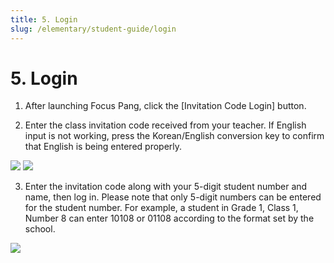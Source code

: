 ```yaml
---
title: 5. Login
slug: /elementary/student-guide/login
---
```



# 5. Login

1. After launching Focus Pang, click the [Invitation Code Login] button.

2. Enter the class invitation code received from your teacher. If English input is not working, press the Korean/English conversion key to confirm that English is being entered properly.

<Image src="/img/kr/elementary/student/05-01.jpg" size="lg" />
<Image src="/img/kr/elementary/student/05-02.jpg" size="lg" />

3. Enter the invitation code along with your 5-digit student number and name, then log in. Please note that only 5-digit numbers can be entered for the student number. For example, a student in Grade 1, Class 1, Number 8 can enter 10108 or 01108 according to the format set by the school.

<Image src="/img/kr/elementary/student/05-03.jpg" size="lg" />
